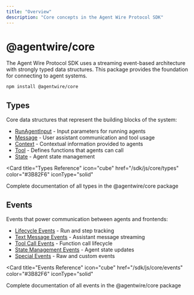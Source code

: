 ```yaml
---
title: "Overview"
description: "Core concepts in the Agent Wire Protocol SDK"
---
```


# @agentwire/core

The Agent Wire Protocol SDK uses a streaming event-based architecture with
strongly typed data structures. This package provides the foundation for
connecting to agent systems.

```bash
npm install @agentwire/core
```

## Types

Core data structures that represent the building blocks of the system:

- [RunAgentInput](/sdk/js/core/types#runagentinput) - Input parameters for
  running agents
- [Message](/sdk/js/core/types#message-types) - User assistant communication and
  tool usage
- [Context](/sdk/js/core/types#context) - Contextual information provided to
  agents
- [Tool](/sdk/js/core/types#tool) - Defines functions that agents can call
- [State](/sdk/js/core/types#state) - Agent state management

<Card
  title="Types Reference"
  icon="cube"
  href="/sdk/js/core/types"
  color="#3B82F6"
  iconType="solid"
>
  Complete documentation of all types in the @agentwire/core package
</Card>

## Events

Events that power communication between agents and frontends:

- [Lifecycle Events](/sdk/js/core/events#lifecycle-events) - Run and step
  tracking
- [Text Message Events](/sdk/js/core/events#text-message-events) - Assistant
  message streaming
- [Tool Call Events](/sdk/js/core/events#tool-call-events) - Function call
  lifecycle
- [State Management Events](/sdk/js/core/events#state-management-events) - Agent
  state updates
- [Special Events](/sdk/js/core/events#special-events) - Raw and custom events

<Card
  title="Events Reference"
  icon="cube"
  href="/sdk/js/core/events"
  color="#3B82F6"
  iconType="solid"
>
  Complete documentation of all events in the @agentwire/core package
</Card>
